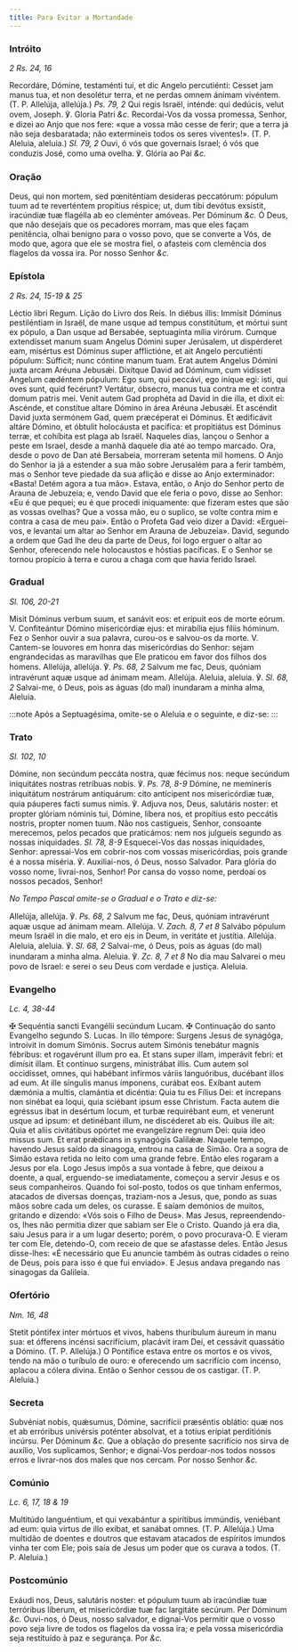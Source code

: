 ```yaml
---
title: Para Evitar a Mortandade
---
```


### Intróito

_2 Rs. 24, 16_

<div class="grid grid-cols-2 gap-5">
  <span class="text-justify">
    Recordáre, Dómine, testaménti tui, et dic Angelo percutiénti: Cesset jam
    manus tua, et non desolétur terra, et ne perdas omnem ánimam vivéntem. (T.
    P. Allelúja, allelúja.) <em>Ps. 79, 2</em> Qui regis Israël, inténde: qui
    dedúcis, velut ovem, Joseph. ℣. Gloria Patri <em>&c.</em>
  </span>
  <span class="text-justify">
    Recordai-Vos da vossa promessa, Senhor, e dizei ao Anjo que nos fere: «que a
    vossa mão cesse de ferir; que a terra já não seja desbaratada; não
    extermineis todos os seres viventes!». (T. P. Aleluia, aleluia.)
    <em>Sl. 79, 2</em> Ouvi, ó vós que governais Israel; ó vós que conduzis José,
    como uma ovelha. ℣. Glória ao Pai <em>&c.</em>
  </span>
</div>

### Oração

<div class="grid grid-cols-2 gap-5">
  <span class="text-justify">
    Deus, qui non mortem, sed pœniténtiam desideras peccatórum: pópulum tuum ad
    te reverténtem propítius réspice; ut, dum tibi devótus exsístit, iracúndiæ
    tuæ flagélla ab eo cleménter amóveas. Per Dóminum <em>&c.</em>
  </span>
  <span class="text-justify">
    Ó Deus, que não desejais que os pecadores morram, mas que eles façam
    penitência, olhai benigno para o vosso povo, que se converte a Vós, de modo
    que, agora que ele se mostra fiel, o afasteis com clemência dos flagelos da
    vossa ira. Por nosso Senhor <em>&c.</em>
  </span>
</div>

### Epístola

_2 Rs. 24, 15-19 & 25_

<div class="grid grid-cols-2 gap-5">
  <span class="text-justify">Léctio libri Regum.</span>
  <span class="text-justify">Lição do Livro dos Reis.</span>
  <span class="text-justify">
    In diébus illis: Immísit Dóminus pestiléntiam in Israël, de mane usque ad
    tempus constitútum, et mórtui sunt ex pópulo, a Dan usque ad Bersabée,
    septuagínta mília virórum. Cumque extendísset manum suam Angelus Dómini
    super Jerúsalem, ut dispérderet eam, misértus est Dóminus super afflictióne,
    et ait Angelo percutiénti pópulum: Súfficit; nunc cóntine manum tuam. Erat
    autem Angelus Dómini juxta arcam Aréuna Jebusǽi. Dixítque David ad Dóminum,
    cum vidísset Angelum cædéntem pópulum: Ego sum, qui peccávi, ego iníque egi:
    isti, qui oves sunt, quid fecérunt? Vertátur, óbsecro, manus tua contra me
    et contra domum patris mei. Venit autem Gad prophéta ad David in die illa,
    et dixit ei: Ascénde, et constítue altare Dómino in área Aréuna Jebusǽi. Et
    ascéndit David juxta sermónem Gad, quem præcéperat ei Dóminus. Et ædificávit
    altáre Dómino, et óbtulit holocáusta et pacífica: et propitiátus est Dóminus
    terræ, et cohíbita est plaga ab Israël.
  </span>
  <span class="text-justify">
    Naqueles dias, lançou o Senhor a peste em Israel, desde a manhã daquele dia
    até ao tempo marcado. Ora, desde o povo de Dan até Bersabeia, morreram
    setenta mil homens. O Anjo do Senhor ia já a estender a sua mão sobre
    Jerusalém para a ferir também, mas o Senhor teve piedade da sua aflição e
    disse ao Anjo exterminador: «Basta! Detém agora a tua mão». Estava, então, o
    Anjo do Senhor perto de Arauna de Jebuzeia; e, vendo David que ele feria o
    povo, disse ao Senhor: «Eu é que pequei; eu é que procedi iniquamente: que
    fizeram estes que são as vossas ovelhas? Que a vossa mão, eu o suplico, se
    volte contra mim e contra a casa de meu pai». Então o Profeta Gad veio dizer
    a David: «Erguei-vos, e levantai um altar ao Senhor em Arauna de Jebuzeia».
    David, segundo a ordem que Gad lhe deu da parte de Deus, foi logo erguer o
    altar ao Senhor, oferecendo nele holocaustos e hóstias pacíficas. E o Senhor
    se tornou propício à terra e curou a chaga com que havia ferido Israel.
  </span>
</div>

### Gradual

_Sl. 106, 20-21_

<div class="grid grid-cols-2 gap-5">
  <span class="text-justify">
    Misit Dóminus verbum suum, et sanávit eos: et erípuit eos de morte eórum. V.
    Confiteántur Dómino misericórdiæ ejus: et mirabília ejus fíliis hóminum.
  </span>
  <span class="text-justify">
    Fez o Senhor ouvir a sua palavra, curou-os e salvou-os da morte. V.
    Cantem-se louvores em honra das misericórdias do Senhor: sejam engrandecidas
    as maravilhas que Ele praticou em favor dos filhos dos homens.
  </span>
  <span class="text-justify">
    Allelúja, allelúja. ℣. <em>Ps. 68, 2</em> Salvum me fac, Deus, quóniam
    intravérunt aquæ usque ad ánimam meam. Allelúja.
  </span>
  <span class="text-justify">
    Aleluia, aleluia. ℣. <em>Sl. 68, 2</em> Salvai-me, ó Deus, pois as águas (do
    mal) inundaram a minha alma, Aleluia.
  </span>
</div>

:::note
Após a Septuagésima, omite-se o Aleluia e o seguinte, e diz-se:
:::

### Trato

_Sl. 102, 10_

<div class="grid grid-cols-2 gap-5">
  <span class="text-justify">
    Dómine, non secúndum peccáta nostra, quæ fécimus nos: neque secúndum
    iniquitátes nostras retríbuas nobis. ℣. <em>Ps. 78, 8-9</em> Dómine, ne
    memíneris iniquitátum nostrárum antiquárum: cito antícipent nos misericórdiæ
    tuæ, quia páuperes facti sumus nimis. ℣. Adjuva nos, Deus, salutáris noster:
    et propter glóriam nóminis tui, Dómine, líbera nos, et propítius esto
    peccátis nostris, propter nomen tuum.
  </span>
  <span class="text-justify">
    Não nos castigueis, Senhor, consoante merecemos, pelos pecados que
    praticámos: nem nos julgueis segundo as nossas iniquidades.
    <em>Sl. 78, 8-9</em> Esquecei-Vos das nossas iniquidades, Senhor: apressai-Vos
    em cobrir-nos com vossas misericórdias, pois grande é a nossa miséria. ℣. Auxiliai-nos,
    ó Deus, nosso Salvador. Para glória do vosso nome, livrai-nos, Senhor! Por cansa
    do vosso nome, perdoai os nossos pecados, Senhor!
  </span>
</div>

<em>No Tempo Pascal omite-se o Gradual e o Trato e diz-se:</em>

<div class="grid grid-cols-2 gap-5">
  <span class="text-justify">
    Allelúja, allelúja. ℣. <em>Ps. 68, 2</em> Salvum me fac, Deus, quóniam
    intravérunt aquæ usque ad ánimam meam. Allelúja. V.
    <em>Zach. 8, 7 et 8</em> Salvábo pópulum meum Israël in die malo, et ero eis
    in Deum, in veritáte et justítia. Allelúja.
  </span>
  <span class="text-justify">
    Aleluia, aleluia. ℣. <em>Sl. 68, 2</em> Salvai-me, ó Deus, pois as águas (do
    mal) inundaram a minha alma. Aleluia. ℣. <em>Zc. 8, 7 et 8</em> No dia mau
    Salvarei o meu povo de Israel: e serei o seu Deus com verdade e justiça.
    Aleluia.
  </span>
</div>

### Evangelho

_Lc. 4, 38-44_

<div class="grid grid-cols-2 gap-5">
  <span class="text-justify">
    <span class="text-red-500">&#10016;</span> Sequéntia sancti Evangélii
    secúndum Lucam.
  </span>
  <span class="text-justify">
    <span class="text-red-500">&#10016;</span> Continuação do santo Evangelho
    segundo S. Lucas.
  </span>
  <span class="text-justify">
    In illo témpore: Surgens Jesus de synagóga, introívit in domum Simónis.
    Socrus autem Simónis tenebátur magnis fébribus: et rogavérunt illum pro ea.
    Et stans super illam, imperávit febri: et dimísit illam. Et contínuo
    surgens, ministrábat illis. Cum autem sol occidísset, omnes, qui habébant
    infírmos váriis languóribus, ducébant illos ad eum. At ille síngulis manus
    ímponens, curábat eos. Exíbant autem dæmónia a multis, clamántia et
    dicéntia: Quia tu es Fílius Dei: et íncrepans non sinébat ea loqui, quia
    sciébant ipsum esse Christum. Facta autem die egréssus ibat in desértum
    locum, et turbæ requirébant eum, et venerunt usque ad ipsum: et detinébant
    illum, ne discéderet ab eis. Quibus ille ait: Quia et aliis civitátibus
    opórtet me evangelizáre regnum Dei: quia ideo missus sum. Et erat prǽdicans
    in synagógis Galilǽæ.
  </span>
  <span class="text-justify">
    Naquele tempo, havendo Jesus saído da sinagoga, entrou na casa de Simão. Ora
    a sogra de Simão estava retida no leito com uma grande febre. Então eles
    rogaram a Jesus por ela. Logo Jesus impôs a sua vontade à febre, que deixou
    a doente, a qual, erguendo-se imediatamente, começou a servir Jesus e os
    seus companheiros. Quando foi sol-posto, todos os que tinham enfermos,
    atacados de diversas doenças, traziam-nos a Jesus, que, pondo as suas mãos
    sobre cada um deles, os curasse. E saíam demónios de muitos, gritando e
    dizendo: «Vós sois o Filho de Deus». Mas Jesus, repreendendo-os, lhes não
    permitia dizer que sabiam ser Ele o Cristo. Quando já era dia, saiu Jesus
    para ir a um lugar deserto; porém, o povo procurava-O. E vieram ter com Ele,
    detendo-O, com receio de que se afastasse deles. Então Jesus disse-lhes: «É
    necessário que Eu anuncie também às outras cidades o reino de Deus, pois
    para isso é que fui enviado». E Jesus andava pregando nas sinagogas da
    Galileia.
  </span>
</div>

### Ofertório

_Nm. 16, 48_

<div class="grid grid-cols-2 gap-5">
  <span class="text-justify">
    Stetit póntifex inter mórtuos et vivos, habens thuríbulum áureum in manu
    sua: et ófferens incénsi sacrifícium, placávit iram Dei, et cessávit
    quassátio a Dómino. (T. P. Allelúja.)
  </span>
  <span class="text-justify">
    O Pontífice estava entre os mortos e os vivos, tendo na mão o turíbulo de
    ouro: e oferecendo um sacrifício com incenso, aplacou a cólera divina. Então
    o Senhor cessou de os castigar. (T. P. Aleluia.)
  </span>
</div>

### Secreta

<div class="grid grid-cols-2 gap-5">
  <span class="text-justify">
    Subvéniat nobis, quǽsumus, Dómine, sacrifícii præséntis oblátio: quæ nos et
    ab erróribus univérsis poténter absolvat, et a totíus erípiat perditiónis
    incúrsu. Per Dóminum <em>&c.</em>
  </span>
  <span class="text-justify">
    Que a oblação do presente sacrifício nos sirva de auxílio, Vos suplicamos,
    Senhor; e dignai-Vos perdoar-nos todos nossos erros e livrar-nos dos males
    que nos cercam. Por nosso Senhor <em>&c.</em>
  </span>
</div>

### Comúnio

_Lc. 6, 17, 18 & 19_

<div class="grid grid-cols-2 gap-5">
  <span class="text-justify">
    Multitúdo languéntium, et qui vexabántur a spirítibus immúndis, veniébant ad
    eum: quia virtus de illo exíbat, et sanábat omnes. (T. P. Allelúja.)
  </span>
  <span class="text-justify">
    Uma multidão de doentes e doutros que estavam atacados de espíritos imundos
    vinha ter com Ele; pois saía de Jesus um poder que os curava a todos. (T. P.
    Aleluia.)
  </span>
</div>

### Postcomúnio

<div class="grid grid-cols-2 gap-5">
  <span class="text-justify">
    Exáudi nos, Deus, salutáris noster: et pópulum tuum ab iracúndiæ tuæ
    terróribus líberum, et misericórdiæ tuæ fac largitáte secúrum. Per Dóminum
    <em>&c.</em>
  </span>
  <span class="text-justify">
    Ouvi-nos, ó Deus, nosso salvador, e dignai-Vos permitir que o vosso povo
    seja livre de todos os flagelos da vossa ira; e pela vossa misericórdia seja
    restituído à paz e segurança. Por <em>&c.</em>
  </span>
</div>
